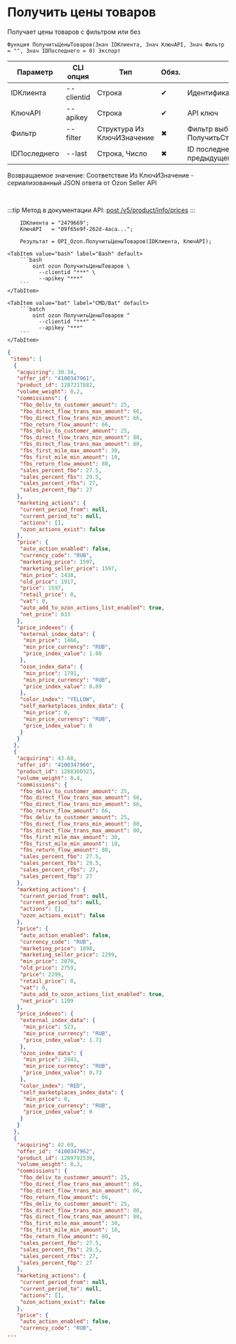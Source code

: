 ﻿---
sidebar_position: 2
description: Получить цены товаров и другие функции для работы с Ozon в Открытом пакете интеграций - бесплатной open-source библиотеке интеграций для 1С:Предприятие 8, OneScript и CLI
keywords: [1C, 1С, 1С:Предприятие, 1С:Предприятие 8.3, API, Интеграция, Сервисы, Обмен, OneScript, CLI, Ozon]
---


# Получить цены товаров
 Получает цены товаров с фильтром или без



`Функция ПолучитьЦеныТоваров(Знач IDКлиента, Знач КлючAPI, Знач Фильтр = "", Знач IDПоследнего = 0) Экспорт`

  | Параметр | CLI опция | Тип | Обяз. | Назначение |
  |-|-|-|-|-|
  | IDКлиента | --clientid | Строка | &#x2714; | Идентификатор клиента |
  | КлючAPI | --apikey | Строка | &#x2714; | API ключ |
  | Фильтр | --filter | Структура Из КлючИЗначение | &#x2716; | Фильтр выборки товаров. См. ПолучитьСтруктуруФильтраТоваров |
  | IDПоследнего | --last | Строка, Число | &#x2716; | ID последнего значения (last_id) из предыдущего запроса |

  
  Возвращаемое значение:   Соответствие Из КлючИЗначение - сериализованный JSON ответа от Ozon Seller API

<br/>

:::tip
Метод в документации API: [post /v5/product/info/prices](https://docs.ozon.ru/api/seller/#operation/ProductAPI_GetProductInfoPrices)
:::
<br/>



```bsl title="Пример использования для 1С:Предприятие/OneScript"
    IDКлиента = "2479669";
    КлючAPI   = "09f65e9f-262d-4aca...";

    Результат = OPI_Ozon.ПолучитьЦеныТоваров(IDКлиента, КлючAPI);
```
    

 <Tabs>
  
    <TabItem value="bash" label="Bash" default>
        ```bash
            oint ozon ПолучитьЦеныТоваров \
              --clientid "***" \
              --apikey "***"
        ```
    </TabItem>
  
    <TabItem value="bat" label="CMD/Bat" default>
        ```batch
            oint ozon ПолучитьЦеныТоваров ^
              --clientid "***" ^
              --apikey "***"
        ```
    </TabItem>
</Tabs>


```json title="Результат"
{
 "items": [
  {
   "acquiring": 30.34,
   "offer_id": "4100347961",
   "product_id": 1287217882,
   "volume_weight": 0.2,
   "commissions": {
    "fbo_deliv_to_customer_amount": 25,
    "fbo_direct_flow_trans_max_amount": 66,
    "fbo_direct_flow_trans_min_amount": 66,
    "fbo_return_flow_amount": 66,
    "fbs_deliv_to_customer_amount": 25,
    "fbs_direct_flow_trans_min_amount": 80,
    "fbs_direct_flow_trans_max_amount": 80,
    "fbs_first_mile_max_amount": 30,
    "fbs_first_mile_min_amount": 10,
    "fbs_return_flow_amount": 80,
    "sales_percent_fbo": 27.5,
    "sales_percent_fbs": 29.5,
    "sales_percent_rfbs": 27,
    "sales_percent_fbp": 27
   },
   "marketing_actions": {
    "current_period_from": null,
    "current_period_to": null,
    "actions": [],
    "ozon_actions_exist": false
   },
   "price": {
    "auto_action_enabled": false,
    "currency_code": "RUB",
    "marketing_price": 1597,
    "marketing_seller_price": 1597,
    "min_price": 1438,
    "old_price": 1917,
    "price": 1597,
    "retail_price": 0,
    "vat": 0,
    "auto_add_to_ozon_actions_list_enabled": true,
    "net_price": 833
   },
   "price_indexes": {
    "external_index_data": {
     "min_price": 1466,
     "min_price_currency": "RUB",
     "price_index_value": 1.08
    },
    "ozon_index_data": {
     "min_price": 1791,
     "min_price_currency": "RUB",
     "price_index_value": 0.89
    },
    "color_index": "YELLOW",
    "self_marketplaces_index_data": {
     "min_price": 0,
     "min_price_currency": "RUB",
     "price_index_value": 0
    }
   }
  },
  {
   "acquiring": 43.68,
   "offer_id": "4100347960",
   "product_id": 1288360323,
   "volume_weight": 0.4,
   "commissions": {
    "fbo_deliv_to_customer_amount": 25,
    "fbo_direct_flow_trans_max_amount": 66,
    "fbo_direct_flow_trans_min_amount": 66,
    "fbo_return_flow_amount": 66,
    "fbs_deliv_to_customer_amount": 25,
    "fbs_direct_flow_trans_min_amount": 80,
    "fbs_direct_flow_trans_max_amount": 80,
    "fbs_first_mile_max_amount": 30,
    "fbs_first_mile_min_amount": 10,
    "fbs_return_flow_amount": 80,
    "sales_percent_fbo": 27.5,
    "sales_percent_fbs": 29.5,
    "sales_percent_rfbs": 27,
    "sales_percent_fbp": 27
   },
   "marketing_actions": {
    "current_period_from": null,
    "current_period_to": null,
    "actions": [],
    "ozon_actions_exist": false
   },
   "price": {
    "auto_action_enabled": false,
    "currency_code": "RUB",
    "marketing_price": 1898,
    "marketing_seller_price": 2299,
    "min_price": 2070,
    "old_price": 2759,
    "price": 2299,
    "retail_price": 0,
    "vat": 0,
    "auto_add_to_ozon_actions_list_enabled": true,
    "net_price": 1109
   },
   "price_indexes": {
    "external_index_data": {
     "min_price": 523,
     "min_price_currency": "RUB",
     "price_index_value": 1.71
    },
    "ozon_index_data": {
     "min_price": 2443,
     "min_price_currency": "RUB",
     "price_index_value": 0.73
    },
    "color_index": "RED",
    "self_marketplaces_index_data": {
     "min_price": 0,
     "min_price_currency": "RUB",
     "price_index_value": 0
    }
   }
  },
  {
   "acquiring": 42.69,
   "offer_id": "4100347962",
   "product_id": 1289792530,
   "volume_weight": 0.3,
   "commissions": {
    "fbo_deliv_to_customer_amount": 25,
    "fbo_direct_flow_trans_max_amount": 66,
    "fbo_direct_flow_trans_min_amount": 66,
    "fbo_return_flow_amount": 66,
    "fbs_deliv_to_customer_amount": 25,
    "fbs_direct_flow_trans_min_amount": 80,
    "fbs_direct_flow_trans_max_amount": 80,
    "fbs_first_mile_max_amount": 30,
    "fbs_first_mile_min_amount": 10,
    "fbs_return_flow_amount": 80,
    "sales_percent_fbo": 27.5,
    "sales_percent_fbs": 29.5,
    "sales_percent_rfbs": 27,
    "sales_percent_fbp": 27
   },
   "marketing_actions": {
    "current_period_from": null,
    "current_period_to": null,
    "actions": [],
    "ozon_actions_exist": false
   },
   "price": {
    "auto_action_enabled": false,
    "currency_code": "RUB",
...
```
